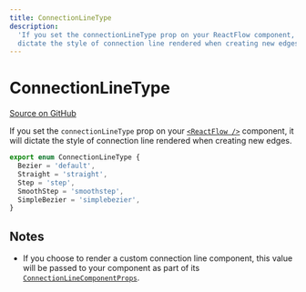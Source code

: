 ```yaml
---
title: ConnectionLineType
description:
  'If you set the connectionLineType prop on your ReactFlow component, it will
  dictate the style of connection line rendered when creating new edges.'
---
```


# ConnectionLineType

[Source on GitHub](https://github.com/xyflow/xyflow/blob/v11/packages/core/src/types/edges.ts/#L144)

If you set the `connectionLineType` prop on your [`<ReactFlow />`](/api-reference/react-flow#connection-connectionLineType)
component, it will dictate the style of connection line rendered when creating
new edges.

```ts
export enum ConnectionLineType {
  Bezier = 'default',
  Straight = 'straight',
  Step = 'step',
  SmoothStep = 'smoothstep',
  SimpleBezier = 'simplebezier',
}
```

## Notes

- If you choose to render a custom connection line component, this value will be
  passed to your component as part of its [`ConnectionLineComponentProps`](/api-reference/types/connection-line-component-props).

